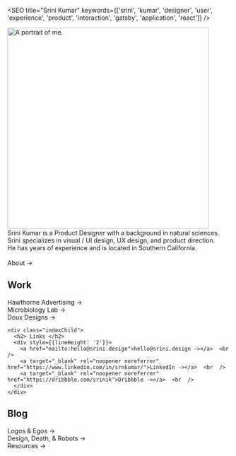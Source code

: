 
<SEO title="Srini Kumar" keywords={['srini', 'kumar', 'designer', 'user', 'experience', 'product', 'interaction', 'gatsby', 'application', 'react']} />


<img height="456px" loading="eager" src={portrait} alt="A portrait of me." class="portrait"/>

<div style={{fontWeight: '400', marginTop: '25px'}}>
  Srini Kumar is a Product Designer with a background in natural sciences. <br  />
  Srini specializes in visual / UI design, UX design, and product direction.  <br  />
  He has <Experience /> years of experience and is located in Southern California.<br  />  <br  />

  <Link to="/about/">About -></Link>

  <div class="indexParent">
    <div class="indexChild">
      <h2> Work </h2>
      <div style={{lineHeight: '2'}}>
        <Link to="/hawthorne/">Hawthorne Advertising -></Link>  <br  />
        <Link to="/lab/">Microbiology Lab -></Link>  <br  />
        <Link to="/doux/">Doux Designs -></Link>
      </div>
    </div>
    
    <div class="indexChild">
      <h2> Links </h2>
      <div style={{lineHeight: '2'}}>
        <a href="mailto:hello@srini.design">hello@srini.design -></a>  <br  />
        <a target="_blank" rel="noopener noreferrer" href="https://www.linkedin.com/in/srnkumar/">LinkedIn -></a>  <br  />
        <a target="_blank" rel="noopener noreferrer" href="https://dribbble.com/srinik">Dribbble -></a>  <br  />
      </div>
    </div>
  </div>

  <div>
    <h2> Blog </h2>
    <div style={{lineHeight: '2'}}>
      <Link to="/blog2/">Logos & Egos -></Link>  <br  />
      <Link to="/blog1/">Design, Death, & Robots -></Link>  <br  />
      <Link to="/resources/">Resources -></Link>  <br  />
    </div>
  </div>
</div>





